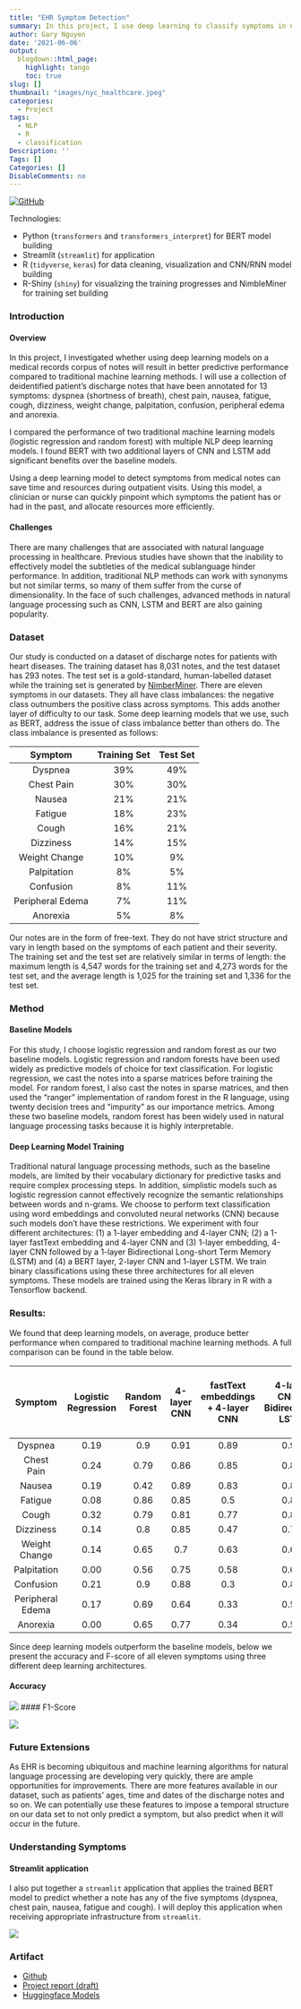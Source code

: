 ```yaml
---
title: "EHR Symptom Detection"
summary: In this project, I use deep learning to classify symptoms in nursing notes (EHR)
author: Gary Nguyen
date: '2021-06-06'
output:
  blogdown::html_page:
    highlight: tango
    toc: true
slug: []
thumbnail: "images/nyc_healthcare.jpeg"
categories:
  - Project
tags:
  - NLP
  - R
  - classification
Description: ''
Tags: []
Categories: []
DisableComments: no
---
```


[![GitHub](https://img.shields.io/badge/GitHub-View_on_GitHub-blue?logo=GitHub)](https://github.com/hnguyen1174/ehr-symptom-detection)

Technologies:

* Python (`transformers` and `transformers_interpret`) for BERT model building
* Streamlit (`streamlit`) for application
* R (`tidyverse`, `keras`) for data cleaning, visualization and CNN/RNN model building
* R-Shiny (`shiny`) for visualizing the training progresses and NimbleMiner for training set building

### Introduction

#### Overview

In this project, I investigated whether using deep learning models on a medical records corpus of notes will result in better predictive performance compared to traditional machine learning methods. I will use a collection of deidentified patient’s discharge notes that have been annotated for 13 symptoms: dyspnea (shortness of breath), chest pain, nausea, fatigue, cough, dizziness, weight change, palpitation, confusion, peripheral edema and anorexia.

I compared the performance of two traditional machine learning models (logistic regression and random forest) with multiple NLP deep learning models. I found BERT with two additional layers of CNN and LSTM add significant benefits over the baseline models.

Using a deep learning model to detect symptoms from medical notes can save time and resources during outpatient visits. Using this model, a clinician or nurse can quickly pinpoint which symptoms the patient has or had in the past, and allocate resources more efficiently.

#### Challenges

There are many challenges that are associated with natural language processing in healthcare. Previous studies have shown that the inability to effectively model the subtleties of the medical sublanguage hinder performance. In addition, traditional NLP methods can work with synonyms but not similar terms, so many of them suffer from the curse of dimensionality. In the face of such challenges, advanced methods in natural language processing such as CNN, LSTM and BERT are also gaining popularity. 

### Dataset

Our study is conducted on a dataset of discharge notes for patients with heart diseases. The training dataset has 8,031 notes, and the test dataset has 293 notes. The test set is a gold-standard, human-labelled dataset while the training set is generated by [NimberMiner](https://github.com/hnguyen1174/NimbleMiner). There are eleven symptoms in our datasets. They all have class imbalances: the negative class outnumbers the positive class across symptoms. This adds another layer of difficulty to our task. Some deep learning models that we use, such as BERT, address the issue of class imbalance better than others do. The class imbalance is presented as follows:

|Symptom|Training Set|Test Set|
|:--:|:--:|:--:|
|Dyspnea|39%|49%|
|Chest Pain|30%|30%|
|Nausea|21%|21%|
|Fatigue|18%|23%|
|Cough|16%|21%|
|Dizziness|14%|15%|
|Weight Change|10%|9%|
|Palpitation|8%|5%|
|Confusion|8%|11%|
|Peripheral Edema|7%|11%|
|Anorexia|5%|8%|

Our notes are in the form of free-text. They do not have strict structure and vary in length based on the symptoms of each patient and their severity. The training set and the test set are relatively similar in terms of length: the maximum length is 4,547 words for the training set and 4,273 words for the test set, and the average length is 1,025 for the training set and 1,336 for the test set. 

### Method

#### Baseline Models

For this study, I choose logistic regression and random forest as our two baseline models. Logistic regression and random forests have been used widely as predictive models of choice for text classification. For logistic regression, we cast the notes into a sparse matrices before training the model. For random forest, I also cast the notes in sparse matrices, and then used the “ranger” implementation of random forest in the R language, using twenty decision trees and “impurity” as our importance metrics. Among these two baseline models, random forest has been widely used in natural language processing tasks because it is highly interpretable. 

#### Deep Learning Model Training

Traditional natural language processing methods, such as the baseline models, are limited by their vocabulary dictionary for predictive tasks and require complex processing steps. In addition, simplistic models such as logistic regression cannot effectively recognize the semantic relationships between words and n-grams. We choose to perform text classification using word embeddings and convoluted neural networks (CNN) because such models don't have these restrictions. 
We experiment with four different architectures: (1) a 1-layer embedding and 4-layer CNN; (2) a 1-layer fastText embedding and 4-layer CNN and (3) 1-layer embedding, 4-layer CNN followed by a 1-layer Bidirectional Long-short Term Memory (LSTM) and (4) a BERT layer, 2-layer CNN and 1-layer LSTM. We train binary classifications using these three architectures for all eleven symptoms. These models are trained using the Keras library in R with a Tensorflow backend. 

### Results:

We found that deep learning models, on average, produce better performance when compared to traditional machine learning methods. A full comparison can be found in the table below.

|Symptom|Logistic Regression|Random Forest|4-layer CNN|fastText embeddings + 4-layer CNN|4-layer CNN + Bidirectional LSTM|BERT, 2-layer CNN and LSTM|
|:--:|:--:|:--:|:--:|:--:|:--:|:--:|
|Dyspnea|0.19|0.9|0.91|0.89|0.91|0.93|
|Chest Pain|0.24|0.79|0.86|0.85|0.86|0.88|
|Nausea|0.19|0.42|0.89|0.83|0.86|0.84|
|Fatigue|0.08|0.86|0.85|0.5|0.83|0.88|
|Cough|0.32|0.79|0.81|0.77|0.82|0.84|
|Dizziness|0.14|0.8|0.85|0.47|0.77|0.9|
|Weight Change|0.14|0.65|0.7|0.63|0.69|0.85|
|Palpitation|0.00|0.56|0.75|0.58|0.62|0.72|
|Confusion|0.21|0.9|0.88|0.3|0.88|0.88|
|Peripheral Edema|0.17|0.69|0.64|0.33|0.59|0.8|
|Anorexia|0.00|0.65|0.77|0.34|0.57|0.8|

Since deep learning models outperform the baseline models, below we present the accuracy and F-score of all eleven symptoms using three different deep learning architectures. 

#### Accuracy

![](ehr_chart.png)
#### F1-Score

![](ehr_chart_f1.png)

### Future Extensions

As EHR is becoming ubiquitous and machine learning algorithms for natural language processing are developing very quickly, there are ample opportunities for improvements. There are more features available in our dataset, such as patients’ ages, time and dates of the discharge notes and so on. We can potentially use these features to impose a temporal structure on our data set to not only predict a symptom, but also predict when it will occur in the future.   

### Understanding Symptoms

#### Streamlit application

I also put together a `streamlit` application that applies the trained BERT model to predict whether a note has any of the five symptoms (dyspnea, chest pain, nausea, fatigue and cough). I will deploy this application when receiving appropriate infrastructure from `streamlit`.

![](demo.gif)

### Artifact

* [Github](https://github.com/hnguyen1174/ehr-symptom-detection)
* [Project report (draft)](https://github.com/hnguyen1174/ehr-symptom-detection/blob/master/reports/Paper%20Draft_V3.pdf)
* [Huggingface Models](https://huggingface.co/garynguyen1174/disaster_tweet_bert)
